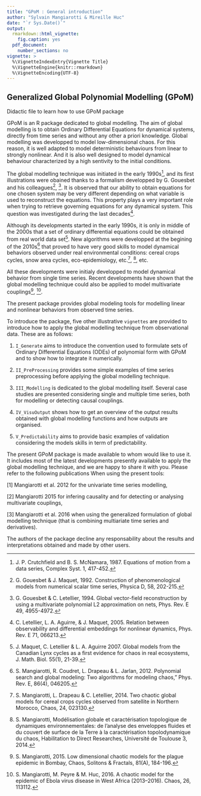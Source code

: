 ---
title: "GPoM : General introduction"
author: "Sylvain Mangiarotti & Mireille Huc"
date: "`r Sys.Date()`"
output:
  rmarkdown::html_vignette:
    fig.caption: yes
  pdf_document:
    number_sections: no
vignette: >
  %\VignetteIndexEntry{Vignette Title}
  %\VignetteEngine{knitr::rmarkdown}
  %\VignetteEncoding{UTF-8}
---

## Generalized Global Polynomial Modelling (GPoM)

Didactic file to learn how to use GPoM package

GPoM is an R package dedicated to global modelling.
The aim of global modelling is to obtain Ordinary
Differential Equations
for dynamical systems, directly from time series
and without any other a priori knowledge.
Global modelling was developped to model
low-dimensional chaos.
For this reason, it is well adapted to model
deterministic behaviours from linear to strongly
nonlinear. And it is also well designed to model
dynamical behaviour characterized by a high sentivity
to the initial conditions.

The global modelling technique was initiated in
the early 1990s^[J. P. Crutchfield and B. S. McNamara, 1987. Equations 
of motion from a data series, Complex Syst. 1, 417-452.],
and its first illustrations were obained thanks to
a formalism developped by G. Gouesbet and his
colleagues^[G. Gouesbet & J. Maquet, 1992. Construction
of phenomenological models from numerical scalar time
series, Physica D, 58, 202-215.], ^[G. Gouesbet & C. Letellier,
1994. Global vector-field reconstruction by using a multivariate
polynomial L2 approximation on nets, Phys. Rev. E 49, 4955-4972.].
It is observed that our ability to obtain equations
for one chosen system may be very different depending
on what variable is used to reconstruct the equations.
This property plays a very important role when
trying to retrieve governing equations for any
dynamical system.
This question was investigated during
the last decades^[C. Letellier, L. A. Aguirre, &
J. Maquet, 2005. Relation between observability
and differential embeddings for nonlinear dynamics,
Phys. Rev. E 71, 066213.].

Although its developments started in the early
1990s, it is only in middle of the 2000s that
a set of ordinary differential equations could be
obtained from real world data set^[J. Maquet,
C. Letellier & L. A. Aguirre 2007. Global models
from the Canadian Lynx cycles as a first evidence
for chaos in real ecosystems, J. Math. Biol.
55(1), 21-39.].
New algorithms were developped at the begining
of the 2010s^[S. Mangiarotti, R. Coudret, L. Drapeau
& L. Jarlan, 2012. Polynomial search and global modeling:
Two algorithms for modeling chaos,” Phys. Rev. E, 86(4),
046205.] that proved to have very good skills to model
dynamical behaviors observed under real environmental
conditions: cereal crops cycles, snow area cycles,
eco-epidemiology, etc.^[S. Mangiarotti, L. Drapeau &
C. Letellier, 2014. Two chaotic global models for cereal
crops cycles observed from satellite in Northern Morocco,
Chaos, 24, 023130.], ^[S. Mangiarotti, Modélisation globale
et caractérisation topologique de dynamiques environnementales:
de l'analyse des enveloppes fluides et du couvert de surface
de la Terre à la caractérisation topolodynamique du
chaos, Habilitation to Direct Researches, Université de
Toulouse 3, 2014.], etc.

All these developments were initialy developped
to model dynamical behavior from single time series.
Recent developments have shown that the global
modelling technique could also be applied to
model multivariate couplings^[S. Mangiarotti, 2015. Low
dimensional chaotic models for the plague epidemic in
Bombay, Chaos, Solitons & Fractals, 81(A), 184-196.], ^[S.
Mangiarotti, M. Peyre & M. Huc, 2016.
A chaotic model for the epidemic of Ebola virus disease
in West Africa (2013–2016). Chaos, 26, 113112.].

The present package provides global modeling
tools for modelling linear and nonlinear behaviors
from observed time series.

To introduce the package, five other illustrative
`vignettes` are provided to introduce how to apply
the global modelling technique from observational
data. These are as follows:

1) `I_Generate` aims to introduce the convention
used to formulate sets of Ordinary Differential Equations (ODEs)
of polynomial form with GPoM and to show how to integrate
it numerically.

2) `II_PreProcessing` provides some simple
examples of time series preprocessing before applying
the global modelling technique.

3) `III_Modelling` is dedicated to the global
modelling itself. Several case studies are presented
considering single and multiple time series, both for
modelling or detecting causal couplings.

4) `IV_VisuOutput` shows how to get an overview
of the output results obtained with global modelling
functions and how outputs are organised.

5) `V_Predictability` aims to provide basic examples
of validation considering the models skills in term of
predictability.

The present GPoM package is made available to whom
would like to use it.
It includes most of the latest developments presently
available to apply the global modelling technique,
and we are happy to share it with you.
Please refer to the following publications When 
using the present tools:

[1] Mangiarotti et al. 2012 for the univariate time
series modelling,

[2] Mangiarotti 2015 for infering causality and for
detecting or analysing multivariate couplings,

[3] Mangiarotti et al. 2016 when using the generalized
formulation of global modelling technique (that is
combining multiariate time series and derivatives).

The authors of the package decline any responsability
about the results and interpretations obtained and made
by other users.
